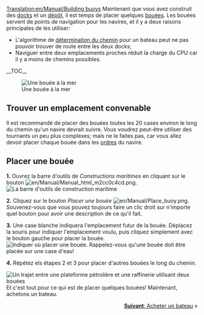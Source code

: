 [[Translation:en/Manual/Building buoys]]
{{fr/Manual/Tutorial/Tutoriel}}
Maintenant que vous avez construit des [[fr/Manual/Construction de docks|docks]] et un [[fr/Manual/Construction de dépôts maritimes|dépôt]], il est temps de placer quelques [[fr/Dock|bouées]]. Les bouées servent de points de navigation pour les navires, et il y a deux raisons principales de les utiliser:
*L'algorithme de [[fr/Archive/Manual/Settings/Détermination de chemin|détermination du chemin]] pour un bateau peut ne pas pouvoir trouver de route entre les deux docks;
*Naviguer entre deux emplacements proches réduit la charge du CPU car il y a moins de chemins possibles.

__TOC__

[[File:en/Manual/Buoy.png|left|frame|Une bouée à la mer]]
==Trouver un emplacement convenable==
Il est recommandé de placer des bouées toutes les 20 cases environ le long du chemin qu'un navire devrait suivre. Vous voudrez peut-être utiliser des tournants un peu plus complexes; mais ne le faites pas, car vous allez devoir placer chaque bouée dans les [[fr/Manual/Ordres|ordres]] du navire.

<div style="clear:left"></div>

==Placer une bouée==

'''1.''' Ouvrez la barre d'outils de ''Constructions maritimes'' en cliquant sur le bouton [[File:en/Manual/Manual html m2cc0c4cd.png]].
[[File:en/Manual/Dock toolbar.png|frame|none|La barre d'outils de construction maritime]]

'''2.''' Cliquez sur le bouton ''Placer une bouée'' [[File:en/Manual/Place buoy.png]]. Souvenez-vous que vous pouvez toujours faire un clic droit sur n'importe quel bouton pour avoir une description de ce qu'il fait.

'''3.''' Une case blanche indiquera l'emplacement futur de la bouée. Déplacez la souris pour indiquer l'emplacement voulu, puis cliquez simplement avec le bouton gauche pour placer la bouée.
[[File:en/Manual/Placing-buoy-1.png|frame|none|Indiquer où placer une bouée. Rappelez-vous qu'une bouée doit être placée sur une case d'eau!]]

'''4.''' Répétez els étapes 2 et 3 pour placer d'autres bouées le long du chemin.


[[File:en/Manual/Placing-buoy-2.png|frame|right|Un trajet entre une [[fr/Manual/Base Set/Industries/Plateforme pétrolière|plateforme pétrolière]] et une [[fr/Manual/Base Set/Industries/Raffinerie|raffinerie]] utilisant deux bouées]]
Et c'est tout pour ce qui est de placer quelques bouées! Maintenant, achetons un bateau.

<span style="float: right">[[fr/Manual/Achat de bateaux|'''Suivant''': Acheter un bateau]] &raquo;</span>